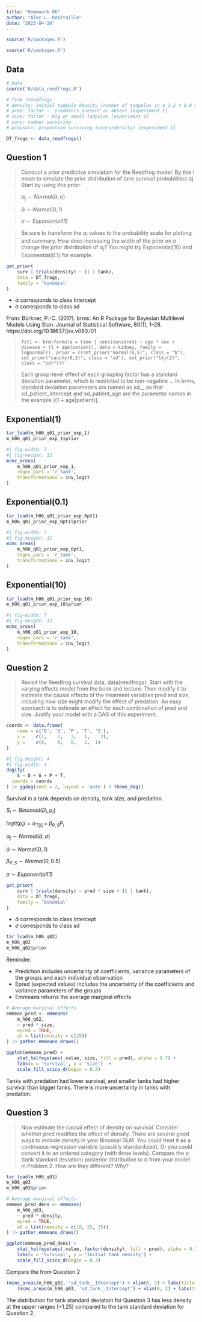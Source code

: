 ```yaml
---
title: "Homework 06"
author: "Alec L. Robitaille"
date: "2023-04-26"
---
```


```r
source('R/packages.R')
```

```r
source('R/packages.R')
```


## Data 
```r
# Data
source('R/data_reedfrogs.R')

# from ?reedfrogs
# density: initial tadpole density (number of tadpoles in a 1.2 x 0.8 x 0.4 m tank) [experiment 1]
# pred: factor -  predators present or absent [experiment 1]
# size: factor - big or small tadpoles [experiment 1]
# surv: number surviving
# propsurv: proportion surviving (=surv/density) [experiment 1]

DT_frogs <- data_reedfrogs()
```


## Question 1
> Conduct a prior predictive simulation for the Reedfrog model. By this I mean
to simulate the prior distribution of tank survival probabilities αj. Start by
using this prior: 

> $\alpha_{j} \sim Normal(\bar{\alpha}, \sigma)$

> $\bar{\alpha} \sim Normal(0, 1)$

> $\sigma \sim Exponential(1)$ 

> Be sure to transform the $\alpha_{j}$ values to the probability scale for
plotting and summary. How does increasing the width of the prior on $\sigma$
change the prior distribution of $\alpha_{j}$? You might try Exponential(10) and
Exponential(0.1) for example.



```r
get_prior(
	surv | trials(density) ~ (1 | tank),
	data = DT_frogs,
	family = 'binomial'
)
```

- $\bar{\alpha}$ corresponds to class Intercept
- $\sigma$ corresponds to class sd


From: Bürkner, P.-C. (2017). brms: An R Package for Bayesian Multilevel Models
Using Stan. Journal of Statistical Software, 80(1), 1–28.
https://doi.org/10.18637/jss.v080.i01

> `fit1 <- brm(formula = time | cens(censored) ~ age * sex + disease + (1 +
age|patient), data = kidney, family = lognormal(), prior =
c(set_prior("normal(0,5)", class = "b"), set_prior("cauchy(0,2)", class = "sd"),
set_prior("lkj(2)", class = "cor")))`
  
> Each group-level effect of each grouping factor has a standard deviation
parameter, which is restricted to be non-negative ... In brms, standard
deviation parameters are named as sd_<group>_<coef> so that sd_patient_Intercept
and sd_patient_age are the parameter names in the example [(1 + age|patient)].



::: {.panel-tabset}

## Exponential(1)
```r
tar_load(m_h06_q01_prior_exp_1)
m_h06_q01_prior_exp_1$prior
```


```r
#| fig-width: 7
#| fig-height: 12
mcmc_areas(
	m_h06_q01_prior_exp_1,
	regex_pars = 'r_tank', 
	transformations = inv_logit
)
```

## Exponential(0.1)

```r
tar_load(m_h06_q01_prior_exp_0pt1)
m_h06_q01_prior_exp_0pt1$prior
```


```r
#| fig-width: 7
#| fig-height: 12
mcmc_areas(
	m_h06_q01_prior_exp_0pt1,
	regex_pars = 'r_tank',
	transformations = inv_logit
)
```

## Exponential(10)

```r
tar_load(m_h06_q01_prior_exp_10)
m_h06_q01_prior_exp_10$prior
```


```r
#| fig-width: 7
#| fig-height: 12
mcmc_areas(
	m_h06_q01_prior_exp_10, 
	regex_pars = 'r_tank', 
	transformations = inv_logit
)
```
:::




## Question 2

> Revisit the Reedfrog survival data, data(reedfrogs). Start with the varying
effects model from the book and lecture. Then modify it to estimate the causal
effects of the treatment variables pred and size, including how size might
modify the effect of predation. An easy approach is to estimate an effect for
each combination of pred and size. Justify your model with a DAG of this
experiment.


```r
coords <- data.frame(
    name = c('D', 'G', 'P', 'T', 'S'),
    x =    c(1,    2,   3,   1,    2),
    y =    c(0,    0,   0,   1,  1)
)
```

```r
#| fig.height: 4
#| fig.width: 4
dagify(
    S ~ D + G + P + T,
  coords = coords
) |> ggdag(seed = 2, layout = 'auto') + theme_dag()
```

Survival in a tank depends on density, tank size, and predation. 

$S_{i} \sim Binomial(D_{i}, p_{i} )$

$logit(p_{i}) = \alpha_{T[i]} + \beta_{P, S}P_{i}$

$\alpha_{j} \sim Normal(\bar{\alpha}, \sigma)$

$\bar{\alpha} \sim Normal(0, 1)$

$\beta_{P, S} \sim Normal(0, 0.5)$

$\sigma \sim Exponential(1)$ 


```r
get_prior(
	surv | trials(density) ~ pred * size + (1 | tank),
	data = DT_frogs,
	family = 'binomial'
)
```

- $\bar{\alpha}$ corresponds to class Intercept
- $\sigma$ corresponds to class sd


```r
tar_load(m_h06_q02)
m_h06_q02
m_h06_q02$prior
```

Reminder: 

- Prediction includes uncertainty of coefficients, variance parameters of the groups and each individual observation
- Epred (expected values) includes the uncertainty of the coefficients and variance parameters of the groups
- Emmeans returns the average marginal effects



```r
# Average marginal effects
emmean_pred <- emmeans(
	m_h06_q02, 
	~ pred * size, 
	epred = TRUE,
	at = list(density = c(25))
) |> gather_emmeans_draws()

ggplot(emmean_pred) + 
	stat_halfeye(aes(.value, size, fill = pred), alpha = 0.7) + 
	labs(x = 'Survival', y = 'Size')  +
	scale_fill_scico_d(begin = 0.3)
```

Tanks with predation had lower survival, and smaller tanks had higher survival than bigger tanks. There is more uncertainty in tanks with predation.


## Question 3

> Now estimate the causal effect of density on survival. Consider whether pred
modifies the effect of density. There are several good ways to include density
in your Binomial GLM. You could treat it as a continuous regression variable
(possibly standardized). Or you could convert it to an ordered category (with
three levels). Compare the σ (tank standard deviation) posterior distribution
to σ from your model in Problem 2. How are they different? Why?

```r
tar_load(m_h06_q03)
m_h06_q03
m_h06_q03$prior
```

```r
# Average marginal effects
emmean_pred_dens <- emmeans(
	m_h06_q03, 
	~ pred * density, 
	epred = TRUE,
	at = list(density = c(10, 25, 35))
) |> gather_emmeans_draws()

ggplot(emmean_pred_dens) +
	stat_halfeye(aes(.value, factor(density), fill = pred), alpha = 0.7) +
	labs(x = 'Survival', y = 'Initial tank density') +
	scale_fill_scico_d(begin = 0.3)
```



Compare the \sigma from Question 2

```r
(mcmc_areas(m_h06_q02, 'sd_tank__Intercept') + xlim(0, 2) + labs(title = 'Question 2')) / 
	(mcmc_areas(m_h06_q03, 'sd_tank__Intercept') + xlim(0, 2) + labs(title = 'Question 3'))

```

The distribution for tank standard deviation for Question 3 has less density at
the upper ranges (>1.25) compared to the tank standard deviation for Question 2.

